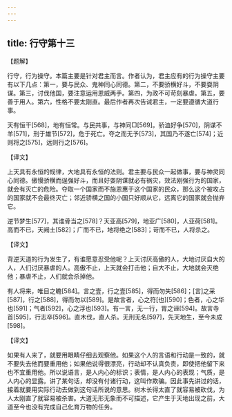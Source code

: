 ```yaml
---
---
---
```

title: 行守第十三
---





【题解】


行守，行为操守。本篇主要是针对君主而言。作者认为，君主应有的行为操守主要有以下几点：第一，要与民众、鬼神同心同德。第二，不要骄横好斗，不要耍阴谋。第三，讨伐他国，要注意运用恩威两手。第四，为政不可苛刻暴虐。第五，要善于用人。第六，性格不要太刚直。最后作者再次告诫君主，一定要遵循大道行事。


天有恒干[568]，地有恒常。与民共事，与神同□[569]。骄洫好争[570]，阴谋不羊[571]，刑于雄节[572]，危于死亡。夺之而无予[573]，其国乃不遂亡[574]；近则将之[575]，远则行之[576]。


【译文】


上天具有永恒的规律，大地具有永恒的法则。君主要与民众一起做事，要与神灵同心同德。傲慢骄横而逞强好斗，而且好耍阴谋就必有祸灾，效法刚强行为的国家，就会有灭亡的危险。夺取一个国家而不施恩惠于这个国家的民众，那么这个被攻占的国家就不会最终灭亡；邻近骄横之国的小国只好顺从它，远离它的国家就会抛弃它。


逆节梦生[577]，其谁骨当之[578]？天亚高[579]，地亚广[580]，人亚荷[581]。高而不已，天阙土[582]；广而不已，地将绝之[583]；苛而不已，人将杀之。


【译文】


背逆天道的行为发生了，有谁愿意忍受他呢？上天讨厌高傲的人，大地讨厌自大的人，人们讨厌暴虐的人。高傲不止，上天就会打击他；自大不止，大地就会灭绝他；暴虐不止，人们就会杀掉他。


有人将来，唯目之瞻[584]。言之壹，行之壹[585]，得而勿失[586]；[言]之采[587]，行之[588]，得而勿以[589]。是故言者，心之符[也][590]；色者，心之华也[591]；气者[592]，心之浮也[593]。有一言，无一行，胃之诬[594]。故言寺首[595]，行志卒[596]。直木伐，直人杀。无刑无名[597]，先天地生，至今未成[598]。


【译文】


如果有人来了，就要用眼睛仔细去观察他。如果这个人的言语和行动是一致的，就不要失去他而要重用他；如果他说得很漂亮，行动却不认真负责，即使把他留下来也不宜重用他。所以说语言，是人内心的标识；表情，是人内心的表现；气质，是人内心的显露。讲了某句话，却没有付诸行动，这叫作欺骗。因此事先讲过的话，接着就要用实际行动去做到这句话所说的意思。树木长得太直了就容易被砍伐，为人太刚直了就容易被杀害。大道无形无象而不可描述，它产生于天地出现之前，大道至今也没有完成自己化育万物的任务。
